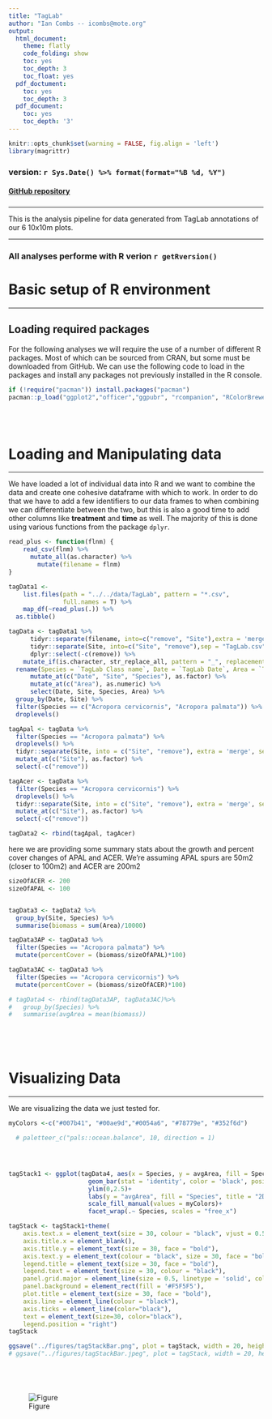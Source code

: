 ```yaml
---
title: "TagLab"
author: "Ian Combs -- icombs@mote.org"
output:
  html_document:
    theme: flatly
    code_folding: show
    toc: yes
    toc_depth: 3
    toc_float: yes
  pdf_doctument:
    toc: yes
    toc_depth: 3
  pdf_document:
    toc: yes
    toc_depth: '3'
---
```


```r
knitr::opts_chunk$set(warning = FALSE, fig.align = 'left')
library(magrittr)
```

### version: `r Sys.Date() %>% format(format="%B %d, %Y")`

<!-- this is where the DOI would go  [![DOI](https://zenodo.org/badge/DOI/10.5281/zenodo.3675991.svg)](https://doi.org/10.5281/zenodo.3675991)
-->


#### [GitHub repository](https://github.com/icombs2017/photogrammetryNOAA.git){target="_blank"}

###
***
This is the analysis pipeline for data generated from TagLab annotations of our 6 10x10m plots.


***
### All analyses performe with R verion `r getRversion()`
# Basic setup of R environment
***
## Loading required packages

For the following analyses we will require the use of a number of different R packages. Most of which can be sourced from CRAN, but some must be downloaded from GitHub. We can use the following code to load in the packages and install any packages not previously installed in the R console.

```r
if (!require("pacman")) install.packages("pacman")
pacman::p_load("ggplot2","officer","ggpubr", "rcompanion", "RColorBrewer", "patchwork", "magrittr","reshape2", "stringr", "plyr", "dplyr", "flextable", "tidyr", "tibble", "vegan", "paletteer", "purrr", "readr")
```


<br><br>

# Loading and Manipulating data
***

We have loaded a lot of individual data into R and we want to combine the data and create one cohesive dataframe with which to work. In order to do that we have to add a few identifiers to our data frames to when combining we can differentiate between the two, but this is also a good time to add other columns like **treatment** and **time** as well. The majority of this is done using various functions from the package `dplyr`.

```r
read_plus <- function(flnm) {
    read_csv(flnm) %>%
      mutate_all(as.character) %>%
        mutate(filename = flnm)
}

tagData1 <-
    list.files(path = "../../data/TagLab", pattern = "*.csv",
               full.names = T) %>%
    map_df(~read_plus(.)) %>%
  as.tibble()

tagData <- tagData1 %>%
      tidyr::separate(filename, into=c("remove", "Site"),extra = 'merge',sep = 18) %>%
      tidyr::separate(Site, into=c("Site", "remove"),sep = "TagLab.csv") %>%
      dplyr::select(-c(remove)) %>%
    mutate_if(is.character, str_replace_all, pattern = "_", replacement = "-") %>%
  rename(Species = `TagLab Class name`, Date = `TagLab Date`, Area = `TagLab Area`) %>%
      mutate_at(c("Date", "Site", "Species"), as.factor) %>%
      mutate_at(c("Area"), as.numeric) %>%
      select(Date, Site, Species, Area) %>%
  group_by(Date, Site) %>%
  filter(Species == c("Acropora cervicornis", "Acropora palmata")) %>%
  droplevels()

tagApal <- tagData %>%
  filter(Species == "Acropora palmata") %>%
  droplevels() %>%
  tidyr::separate(Site, into = c("Site", "remove"), extra = 'merge', sep = 7) %>%
  mutate_at(c("Site"), as.factor) %>%
  select(-c("remove"))

tagAcer <- tagData %>%
  filter(Species == "Acropora cervicornis") %>%
  droplevels() %>%
  tidyr::separate(Site, into = c("Site", "remove"), extra = 'merge', sep = 5) %>%
  mutate_at(c("Site"), as.factor) %>%
  select(-c("remove"))

tagData2 <- rbind(tagApal, tagAcer)


```

here we are providing some summary stats about the growth and percent cover changes of APAL and ACER. We're assuming APAL spurs are 50m2 (closer to 100m2) and ACER are 200m2


```r

sizeOfACER <- 200
sizeOfAPAL <- 100


tagData3 <- tagData2 %>%
  group_by(Site, Species) %>%
  summarise(biomass = sum(Area)/10000)

tagData3AP <- tagData3 %>%
  filter(Species == "Acropora palmata") %>%
  mutate(percentCover = (biomass/sizeOfAPAL)*100)

tagData3AC <- tagData3 %>%
  filter(Species == "Acropora cervicornis") %>%
  mutate(percentCover = (biomass/sizeOfACER)*100)

# tagData4 <- rbind(tagData3AP, tagData3AC)%>%
#   group_by(Species) %>%
#   summarise(avgArea = mean(biomass))



```


<br><br>

# Visualizing Data
***
We are visualizing the data we just tested for.

```r

myColors <-c("#007b41", "#00ae9d","#0054a6", "#78779e", "#352f6d")

  # paletteer_c("pals::ocean.balance", 10, direction = 1)




tagStack1 <- ggplot(tagData4, aes(x = Species, y = avgArea, fill = Species))+
                      geom_bar(stat = 'identity', color = 'black', position = position_stack(reverse = TRUE), alpha = 0.8)+
                      ylim(0,2.5)+
                      labs(y = "avgArea", fill = "Species", title = "2D Surface Area")+
                      scale_fill_manual(values = myColors)+
                      facet_wrap(.~ Species, scales = "free_x")

tagStack <- tagStack1+theme(
    axis.text.x = element_text(size = 30, colour = "black", vjust = 0.5, hjust = 0.5, face= "bold"),
    axis.title.x = element_blank(),
    axis.title.y = element_text(size = 30, face = "bold"),
    axis.text.y = element_text(colour = "black", size = 30, face = "bold"),
    legend.title = element_text(size = 30, face = "bold"),
    legend.text = element_text(size = 30, colour = "black"),
    panel.grid.major = element_line(size = 0.5, linetype = 'solid', colour = "white"),
    panel.background = element_rect(fill = '#F5F5F5'),
    plot.title = element_text(size = 30, face = "bold"),
    axis.line = element_line(colour = "black"),
    axis.ticks = element_line(color="black"),
    text = element_text(size=30, color="black"),
    legend.position = "right")
tagStack

ggsave("../figures/tagStackBar.png", plot = tagStack, width = 20, height = 15, units = 'in', dpi = 600)
# ggsave("../figures/tagStackBar.jpeg", plot = tagStack, width = 20, height = 15, units = "in", dpi = 600)






```
![Figure](../figures/tagStackBar.png)
